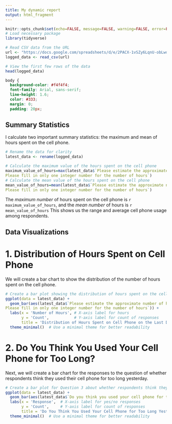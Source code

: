 ```yaml
---
title: My dynamic report
output: html_fragment
---
```


```r
knitr::opts_chunk$set(echo=FALSE, message=FALSE, warning=FALSE, error=FALSE)
# Load necessary package
library(tidyverse)

# Read CSV data from the URL
url <- "https://docs.google.com/spreadsheets/d/e/2PACX-1vSZy6LqnU-obLwdq3KecjVG_PIEAJ7MugO75NuYfUjxkzDA1_IHklFLTzSStqTgKNCQb5VwA0OY6T_8/pub?output=csv"
logged_data <- read_csv(url)

# View the first few rows of the data
head(logged_data)
```

```css
body {
  background-color: #f4f4f4;  
  font-family: Arial, sans-serif;  
  line-height: 1.6;  
  color: #333;  
  margin: 0;  
  padding: 20px;
```

## Summary Statistics

I calculate two important summary statistics: the maximum and mean of hours spent on the cell phone.

```r
# Rename the data for clarity
latest_data <- rename(logged_data)

# Calculate the maximum value of the hours spent on the cell phone
maximum_value_of_hours=max(latest_data$`Please estimate the approximate number of hours you were on your cell phone on the last day you filled out the questionnaire?  (Include any scenarios in which you used your cell phone, such as using it to navigate, send messages, play cell phone games, etc.)
Please fill in only one integer number for the number of hours`)
# Calculate the mean value of the hours spent on the cell phone
mean_value_of_hours=mean(latest_data$`Please estimate the approximate number of hours you were on your cell phone on the last day you filled out the questionnaire?  (Include any scenarios in which you used your cell phone, such as using it to navigate, send messages, play cell phone games, etc.)
Please fill in only one integer number for the number of hours`)

```

The *maximum number* of hours spent on the cell phone is `r maximum_value_of_hours`, and the *mean number* of hours is `r mean_value_of_hours` This shows us the range and average cell phone usage among respondents.

## Data Visualizations

# 1. Distribution of Hours Spent on Cell Phone
We will create a bar chart to show the distribution of the number of hours spent on the cell phone.

```r
# Create a bar plot showing the distribution of hours spent on the cell phone
ggplot(data = latest_data) + 
  geom_bar(aes(latest_data$`Please estimate the approximate number of hours you were on your cell phone on the last day you filled out the questionnaire?  (Include any scenarios in which you used your cell phone, such as using it to navigate, send messages, play cell phone games, etc.)
Please fill in only one integer number for the number of hours`)) +
  labs(x = 'Number of Hours', # X-axis label for hours
       y = 'Count',           # Y-axis label for count of responses
       title = 'Distribution of Hours Spent on Cell Phone on the Last Day') +  # Title of the chart
  theme_minimal()  # Use a minimal theme for better readability
```

# 2. Do You Think You Used Your Cell Phone for Too Long?
Next, we will create a bar chart for the responses to the question of whether respondents think they used their cell phone for too long yesterday.

```r
# Create a bar plot for Question 3 about whether respondents think they used their cell phone too long
ggplot(data = latest_data) + 
  geom_bar(aes(latest_data$`Do you think you used your cell phone for too long yesterday?`)) + 
  labs(x = 'Response',  # X-axis label for yes/no responses
       y = 'Count',     # Y-axis label for count of responses
       title = 'Do You Think You Used Your Cell Phone for Too Long Yesterday?') +  # Title of the chart
  theme_minimal()  # Use a minimal theme for better readability

```
